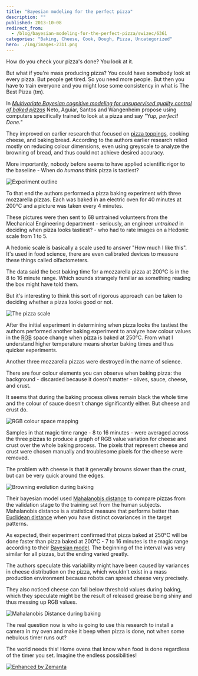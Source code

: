 ```yaml
---
title: "Bayesian modeling for the perfect pizza"
description: ""
published: 2013-10-08
redirect_from:
  - /blog/bayesian-modeling-for-the-perfect-pizza/swizec/6361
categories: "Baking, Cheese, Cook, Dough, Pizza, Uncategorized"
hero: ./img/images-2311.png
---
```


How do you check your pizza's done? You look at it.

But what if you're mass producing pizza? You could have somebody look at every pizza. But people get tired. So you need more people. But then you have to train everyone and you might lose some consistency in what is The Best Pizza (tm).

In [_Multivariate Bayesian cognitive modeling for unsupervised quality control of baked pizzas_](http://link.springer.com/article/10.1007%2Fs00138-011-0339-7) Neto, Aguiar, Santos and Wangenheim propose using computers specifically trained to look at a pizza and say _"Yup, perfect! Done."_

They improved on earlier research that focused on [pizza toppings](http://en.wikipedia.org/wiki/Pizza "Pizza"), cooking cheese, and baking bread. According to the authors earlier research relied mostly on reducing colour dimensions, even using greyscale to analyze the browning of bread, and thus could not achieve desired accuracy.

More importantly, nobody before seems to have applied scientific rigor to the baseline - When do _humans_ think pizza is tastiest?

![Experiment outline](./img/images-2311.png "Experiment outline")

To that end the authors performed a pizza baking experiment with three mozzarella pizzas. Each was baked in an electric oven for 40 minutes at 200°C and a picture was taken every 4 minutes.

These pictures were then sent to 68 untrained volunteers from the Mechanical Engineering department - seriously, an engineer _untrained_ in deciding when pizza looks tastiest? - who had to rate images on a Hedonic scale from 1 to 5.

A hedonic scale is basically a scale used to answer "How much I like this". It's used in food science, there are even calibrated devices to measure these things called olfactometers.

The data said the best baking time for a mozzarella pizza at 200°C is in the 8 to 16 minute range. Which sounds strangely familiar as something reading the box might have told them.

But it's interesting to think this sort of rigorous approach can be taken to deciding whether a pizza looks good or not.

![The pizza scale](./img/images-2312.png "The pizza scale")

After the initial experiment in determining when pizza looks the tastiest the authors performed another baking experiment to analyze how colour values in the [RGB](http://en.wikipedia.org/wiki/RGB_color_model "RGB color model") space change when pizza is baked at 250°C. From what I understand higher temperature means shorter baking times and thus quicker experiments.

Another three mozzarella pizzas were destroyed in the name of science.

There are four colour elements you can observe when baking pizza: the background - discarded because it doesn't matter - olives, sauce, cheese, and crust.

It seems that during the baking process olives remain black the whole time and the colour of sauce doesn't change significantly either. But cheese and crust do.

![RGB colour space mapping](./img/images-2313.png "RGB colour space mapping")

Samples in that magic time range - 8 to 16 minutes - were averaged across the three pizzas to produce a graph of RGB value variation for cheese and crust over the whole baking process. The pixels that represent cheese and crust were chosen manually and troublesome pixels for the cheese were removed.

The problem with cheese is that it generally browns slower than the crust, but can be very quick around the edges.

![Browning evolution during baking](./img/images-2316.png "Browning evolution during baking")

Their bayesian model used [Mahalanobis distance](http://en.wikipedia.org/wiki/Mahalanobis_distance "Mahalanobis distance") to compare pizzas from the validation stage to the training set from the human subjects. Mahalanobis distance is a statistical measure that performs better than [Euclidean distance](http://en.wikipedia.org/wiki/Euclidean_distance "Euclidean distance") when you have distinct covariances in the target patterns.

As expected, their experiment confirmed that pizza baked at 250°C will be done faster than pizza baked at 200°C - 7 to 16 minutes is the magic range according to their [Bayesian model](http://en.wikipedia.org/wiki/Bayesian_network "Bayesian network"). The beginning of the interval was very similar for all pizzas, but the ending varied greatly.

The authors speculate this variability might have been caused by variances in cheese distribution on the pizza, which wouldn't exist in a mass production environment because robots can spread cheese very precisely.

They also noticed cheese can fall below threshold values during baking, which they speculate might be the result of released grease being shiny and thus messing up RGB values.

![Mahalanobis Distance during baking](./img/images-2315.png "Mahalanobis Distance during baking")

The real question now is who is going to use this research to install a camera in my oven and make it beep when pizza is done, not when some nebulous timer runs out?

The world needs this! Home ovens that know when food is done regardless of the timer you set. Imagine the endless possibilities!

[![Enhanced by Zemanta](http://img.zemanta.com/zemified_e.png?x-id=65125c57-33a5-46ee-b605-aaee82183407)](http://www.zemanta.com/?px "Enhanced by Zemanta")
